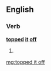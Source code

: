 ==English==

===Verb===
'''[[topped]] [[it]] [[off]]'''

# {{past of|[[top it off]]}}

[[mg:topped it off]]